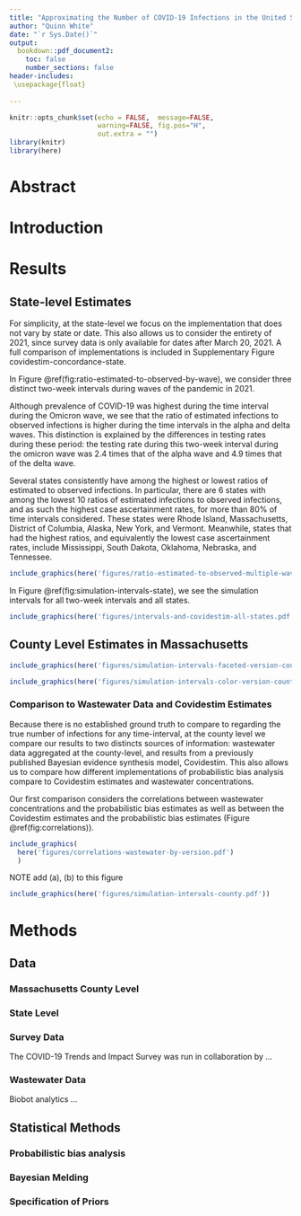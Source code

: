 ```yaml
---
title: "Approximating the Number of COVID-19 Infections in the United States Across 2021"
author: "Quinn White"
date: "`r Sys.Date()`"
output:
  bookdown::pdf_document2:
    toc: false
    number_sections: false
header-includes:
 \usepackage{float}
  
---
```



```r
knitr::opts_chunk$set(echo = FALSE,  message=FALSE,
                      warning=FALSE, fig.pos="H",
                      out.extra = "")
library(knitr)
library(here)

```


\newpage 

# Abstract


# Introduction


# Results

## State-level Estimates

For simplicity, at the state-level we focus on the implementation that does not vary by state or date. This also allows us to consider the entirety of 2021, since survey data is only available for dates after March 20, 2021. A full comparison of implementations is included in Supplementary Figure covidestim-concordance-state. 

In Figure \@ref(fig:ratio-estimated-to-observed-by-wave), we consider three distinct two-week intervals during waves of the pandemic in 2021. 

Although prevalence of COVID-19 was highest during the time interval during the Omicron wave, we see that the ratio of estimated infections to observed infections is higher during the time intervals in the alpha and delta waves. This distinction is explained by the differences in testing rates during these period: the testing rate during this two-week interval during the omicron wave was 2.4 times that of the alpha wave and 4.9 times that of the delta wave.

Several states consistently have among the highest or lowest ratios of estimated to observed infections. In particular, there are 6 states with among the lowest 10 ratios of estimated infections to observed infections, and as such the highest case ascertainment rates, for more than 80% of time intervals considered. These states were Rhode Island, Massachusetts, District of Columbia, Alaska, New York, and Vermont. Meanwhile, states that had the highest ratios, and equivalently the lowest case ascertainment rates, include Mississippi, South Dakota, Oklahoma, Nebraska, and Tennessee.


```r

include_graphics(here('figures/ratio-estimated-to-observed-multiple-waves.pdf'))

```

In Figure \@ref(fig:simulation-intervals-state), we see the simulation intervals for all two-week intervals and all states.

```r

include_graphics(here('figures/intervals-and-covidestim-all-states.pdf'))

```



## County Level Estimates in Massachusetts


```r

include_graphics(here('figures/simulation-intervals-faceted-version-county.pdf'))

```



```r

include_graphics(here('figures/simulation-intervals-color-version-county.pdf'))

```


### Comparison to Wastewater Data and Covidestim Estimates

Because there is no established ground truth to compare to regarding the true number of infections for any time-interval, at the county level we compare our results to two distincts sources of information: wastewater data aggregated at the county-level, and results from a previously published Bayesian evidence synthesis model, Covidestim. This also allows us to compare how different implementations of probabilistic bias analysis compare to Covidestim estimates and wastewater concentrations.

Our first comparison considers the correlations between wastewater concentrations and the probabilistic bias estimates as well as between the Covidestim estimates and the probabilistic bias estimates (Figure \@ref(fig:correlations)).

```r

include_graphics(
  here('figures/correlations-wastewater-by-version.pdf')
  )


```


NOTE add (a), (b) to this figure

```r

include_graphics(here('figures/simulation-intervals-county.pdf'))


```



# Methods 

## Data

### Massachusetts County Level

### State Level

### Survey Data 

The COVID-19 Trends and Impact Survey was run in collaboration by ...


### Wastewater Data 

Biobot analytics ...

## Statistical Methods

### Probabilistic bias analysis

### Bayesian Melding 

### Specification of Priors 
